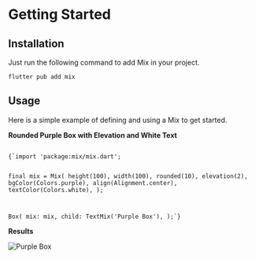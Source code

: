 

# Getting Started

## Installation

Just run the following command to add Mix in your project.

```
flutter pub add mix
```

## Usage

Here is a simple example of defining and using a Mix to get started.

**Rounded Purple Box with Elevation and White Text**

<Code>
{`import 'package:mix/mix.dart';

final mix = Mix(
    height(100),
    width(100),
    rounded(10),
    elevation(2),
    bgColor(Colors.purple),
    align(Alignment.center),
    textColor(Colors.white),
);

Box(
    mix: mix,
    child: TextMix('Purple Box'),
);`}
</Code>

**Results**

![Purple Box](/images/purple-box.png)

